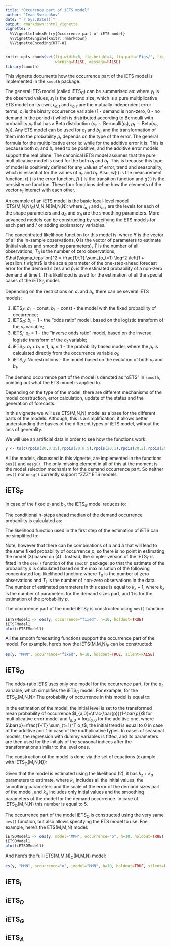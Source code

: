 ```yaml
---
title: "Occurence part of iETS model"
author: "Ivan Svetunkov"
date: "`r Sys.Date()`"
output: rmarkdown::html_vignette
vignette: >
  %\VignetteIndexEntry{Occurrence part of iETS model}
  %\VignetteEngine{knitr::rmarkdown}
  %\VignetteEncoding{UTF-8}
---
```


```r
knitr::opts_chunk$set(fig.width=6, fig.height=4, fig.path='Figs/', fig.show='hold',
                      warning=FALSE, message=FALSE)
library(smooth)
```

This vignette documents how the occurrence part of the iETS model is implemented in the `smooth` package.

The general iETS model (called iETS$_G$) can be summarised as:
\begin{equation} \label{eq:iETS} \tag{1}
    \begin{matrix}
        y_t = o_t z_t \\
		o_t \sim \text{Beta-Bernoulli} \left(a_t, b_t \right) \\
		a_t = w(v_{a,t-L}) + r(v_{a,t-L}) \epsilon_{a,t} \\
		v_{a,t} = f(v_{a,t-L}) + g(v_{a,t-L}) \epsilon_{a,t} \\
		(1 + \epsilon_{a,t}) \sim \text{log}\mathcal{N}(0, \sigma_{a}^2) \\
		b_t = w(v_{b,t-L}) + r(v_{b,t-L}) \epsilon_{b,t} \\
		v_{b,t} = f(v_{b,t-L}) + g(v_{b,t-L}) \epsilon_{b,t} \\
		(1 + \epsilon_{b,t}) \sim \text{log}\mathcal{N}(0, \sigma_{b}^2)
    \end{matrix},
\end{equation}
where $y_t$ is the observed values, $z_t$ is the demand size, which is a pure multiplicative ETS model on its own, $\epsilon_{a,t}$ and $\epsilon_{b,t}$ are the mutually independent error terms, $o_t$ is the binary occurrence variable (1 - demand is non-zero, 0 - no demand in the period $t$) which is distributed according to Bernoulli with probability $p_t$ that has a Beta distribution ($o_t \sim \text{Bernoulli} \left(p_t \right)$, $p_t \sim \text{Beta} \left(a_t, b_t \right)$). Any ETS model can be used for $a_t$ and $b_t$, and the transformation of them into the probability $p_t$ depends on the type of the error. The general formula for the multiplicative error is:
\begin{equation} \label{eq:oETS(MZZ)}
    p_t = \frac{a_t}{a_t+b_t} ,
\end{equation}
while for the additive error it is:
\begin{equation} \label{eq:oETS(AZZ)}
    p_t = \frac{\exp(a_t)}{\exp(a_t)+\exp(b_t)} .
\end{equation}
This is because both $a_t$ and $b_t$ need to be positive, and the additive error models support the real plane. The canonical iETS model assumes that the pure multiplicative model is used for the both $a_t$ and $b_t$. This is because this type of model is positively defined for any values of error, trend and seasonality, which is essential for the values of $a_t$ and $b_t$. Also, $w(\cdot)$ is the measurement function, $r(\cdot)$ is the error function, $f(\cdot)$ is the transition function and $g(\cdot)$ is the persisitence function. These four functions define how the elements of the vector $v_{t}$ interact with each other.

An example of an iETS model is the basic local-level model iETS(M,N,N)$_G$(M,N,N)(M,N,N):
\begin{equation} \label{eq:iETSGExample}
    \begin{matrix}
        y_t = o_t z_t \\
		z_t = l_{z,t-1} \left(1 + \epsilon_{z,t} \right) \\
		l_{z,t} = l_{z,t-1}( 1  + \alpha_{z} \epsilon_{z,t}) \\
		(1 + \epsilon_{t}) \sim \text{log}\mathcal{N}(0, \sigma_\epsilon^2) \\
		\\
		o_t \sim \text{Beta-Bernoulli} \left(a_t, b_t \right) \\
		a_t = l_{a,t-1} \left(1 + \epsilon_{a,t} \right) \\
		l_{a,t} = l_{a,t-1}( 1  + \alpha_{a} \epsilon_{a,t}) \\
		(1 + \epsilon_{a,t}) \sim \text{log}\mathcal{N}(0, \sigma_{a}^2) \\
		b_t = l_{b,t-1} \left(1 + \epsilon_{b,t} \right) \\
		l_{b,t} = l_{b,t-1}( 1  + \alpha_{b} \epsilon_{b,t}) \\
		(1 + \epsilon_{b,t}) \sim \text{log}\mathcal{N}(0, \sigma_{b}^2)
    \end{matrix},
\end{equation}
where $l_{a,t}$ and $l_{b,t}$ are the levels for each of the shape parameters and $\alpha_{a}$ and $\alpha_{b}$ are the smoothing parameters. More advanced models can be constructing by specifying the ETS models for each part and / or adding explanatory variables.

The concentrated likelihood function for this model is:
\begin{equation} \label{eq:LogNormalConcentratedLogLikelihood} \tag{2}
	\ell(\boldsymbol{\theta}, \hat{\sigma}_\epsilon^2 | \textbf{Y}) = - \frac{1}{2} \left( T \log(2 \pi e \hat{\sigma}_\epsilon^2) + T_0 \right) - {\sum_{o_t=1}} \log(z_t) + {\sum_{o_t=1}} \log(\hat{p}_t) + {\sum_{o_t=0}} \log(1-\hat{p}_t) ,
\end{equation}
where $\textbf{Y}$ is the vector of all the in-sample observations, $\boldsymbol{\theta}$ is the vector of parameters to estimate (initial values and smoothing parameters), $T$ is the number of all observations, $T_0$ is the number of zero observations, $\hat{\sigma_\epsilon}^2 = \frac{1}{T} \sum_{o_t=1} \log^2 \left(1 + \epsilon_t \right)$ is the scale parameter of the one-step-ahead forecast error for the demand sizes and $\hat{p}_t$ is the estimated probability of a non-zero demand at time $t$. This likelihood is used for the estimation of all the special cases of the iETS$_G$ model.

Depending on the restrictions on $a_t$ and $b_t$, there can be several iETS models:

1. iETS$_F$: $a_t = \text{const}$, $b_t = \text{const}$ - the model with the fixed probability of occurrence;
2. iETS$_O$: $b_t = 1$ - the "odds ratio" model, based on the logistic transform of the $o_t$ variable;
3. iETS$_I$: $a_t = 1$ - the "inverse odds ratio" model, based on the inverse logistic transform of the $o_t$ variable;
4. iETS$_P$: $a_t + b_t = 1$, $a_t \leq 1$ - the probability based model, where the $p_t$ is calculated directly from the occurrence variable $o_t$;
5. iETS$_G$: No restrictions - the model based on the evolution of both $a_t$ and $b_t$.

The demand occurrence part of the model is denoted as "oETS" in `smooth`, pointing out what the ETS model is applied to.

Depending on the type of the model, there are different mechanisms of the model construction, error calculation, update of the states and the generation of forecasts.

In this vignette we will use ETS(M,N,N) model as a base for the different parts of the models. Although, this is a simplification, it allows better understanding the basics of the different types of iETS model, without the loss of generality.

We will use an artificial data in order to see how the functions work:
```r
y <- ts(c(rpois(20,0.25),rpois(20,0.5),rpois(20,1),rpois(20,2),rpois(20,3),rpois(20,5)))
```

All the models, discussed in this vignette, are implemented in the functions `oes()` and `oesg()`. The only missing element in all of this at the moment is the model selection mechanism for the demand occurrence part. So neither `oes()` nor `oesg()` currently support "ZZZ" ETS models.


## iETS$_F$
In case of the fixed $a_t$ and $b_t$, the iETS$_G$ model reduces to:
\begin{equation} \label{eq:ISSETS(MNN)Fixed} \tag{3}
	\begin{matrix}
        y_t = o_t z_t \\
		o_t \sim \text{Beta-Bernoulli}(a, b)
	\end{matrix} .
\end{equation}

The conditional h-steps ahead median of the demand occurrence probability is calculated as:
\begin{equation} \label{eq:pt_fixed_expectation}
	\mu_{o,t+h|t} = \tilde{p}_{t+h|t} = \frac{a}{a+b} .
\end{equation}

The likelihood function used in the first step of the estimation of iETS can be simplified to:
\begin{equation} \label{eq:ISSETS(MNN)FixedLikelihood} \tag{4}
	\ell \left(a,b | o_t \right) = {\sum_{t=1}^T} \log \left( \frac{ \text{B} (o_t + a, 1 - o_t + b) }{ \text{B}(a,b) } \right) .
\end{equation}

Note, however that there can be combinations of $a$ and $b$ that will lead to the same fixed probability of occurrence $p$, so there is no point in estimating the model (3) \ref{eq:ISSETS(MNN)Fixed} based on (4) \ref{eq:ISSETS(MNN)FixedLikelihood}. Instead, the simpler version of the iETS$_F$ is fitted in the `oes()` function of the `smooth` package:
\begin{equation} \label{eq:ISSETS(MNN)FixedSmooth}
	\begin{matrix}
        y_t = o_t z_t \\
		o_t \sim \text{Bernoulli}(p)
	\end{matrix} ,
\end{equation}
so that the estimate of the probability $p$ is calculated based on the maximisation of the following concentrated log-likelihood function:
\begin{equation} \label{eq:ISSETS(MNN)FixedLikelihoodSmooth}
	\ell \left(\hat{p} | o_t \right) = T_1 \log \hat{p} + T_0 \log (1-\hat{p}) ,
\end{equation}
where $T_0$ is the number of zero observations and $T_1$ is the number of non-zero observations in the data. The number of estimated parameters in this case is equal to $k_z+1$, where $k_z$ is the number of parameters for the demand sizes part, and 1 is for the estimation of the probability $p$.

The occurrence part of the model iETS$_F$ is constructed using `oes()` function:
```r
iETSFModel1 <- oes(y, occurrence="fixed", h=10, holdout=TRUE)
iETSFModel1
plot(iETSFModel1)
```

All the smooth forecasting functions support the occurrence part of the model. For example, here's how the iETS(M,M,N)$_F$ can be constructed:
```r
es(y, "MMN", occurrence="fixed", h=10, holdout=TRUE, silent=FALSE)
```


## iETS$_O$
The odds-ratio iETS uses only one model for the occurrence part, for the $a_t$ variable, which simplifies the iETS$_G$ model. For example, for the iETS$_O$(M,N,N):
\begin{equation} \label{eq:iETSO}
    \begin{matrix}
        y_t = o_t z_t \\
		o_t \sim \text{Beta-Bernoulli} \left(a_t, 1 \right) \\
		a_t = l_{a,t-1} \left(1 + \epsilon_{a,t} \right) \\
		l_{a,t} = l_{a,t-1}( 1  + \alpha_{a} \epsilon_{a,t}) \\
		(1 + \epsilon_{a,t}) \sim \text{log}\mathcal{N}(0, \sigma_{a}^2)
    \end{matrix}.
\end{equation}
The probability of occurrence in this model is equal to:
\begin{equation} \label{eq:oETS_O(MNN)}
    p_t = \frac{a_t}{a_t+1} .
\end{equation}

In the estimation of the model, the initial level is set to the transformed mean probability of occurrence $l_{a,0}=\frac{\bar{p}}{1-\bar{p}}$ for multiplicative error model and $l_{a,0} = \log l_{a,0}$ for the additive one, where $\bar{p}=\frac{1}{T} \sum_{t=1}^T o_t$, the initial trend is equal to 0 in case of the additive and 1 in case of the multiplicative types. In cases of seasonal models, the regression with dummy variables is fitted, and its parameters are then used for the initials of the seasonal indices after the transformations  similar to the level ones.

The construction of the model is done via the set of equations (example with iETS$_O$(M,N,N)):
\begin{equation} \label{eq:iETSOEstimation}
    \begin{matrix}
        \hat{p}_t = \frac{\hat{a}_t}{\hat{a}_t+1} \\
		\hat{a}_t = l_{a,t-1} \\
		l_{a,t} = l_{a,t-1}( 1  + \alpha_{a} e_{a,t}) \\
		1+e_{a,t} = \frac{u_t}{1-u_t} \\
		u_{t} = \frac{1 + o_t - \hat{p}_t}{2}
    \end{matrix}.
\end{equation}

Given that the model is estimated using the likelihood (2), it has $k_z+k_a$ parameters to estimate, where $k_z$ includes all the initial values, the smoothing parameters and the scale of the error of the demand sizes part of the model, and $k_a$ includes only initial values and the smoothing parameters of the model for the demand occurrence. In case of iETS$_O$(M,N,N) this number is equal to 5.

The occurrence part of the model iETS$_O$ is constructed using the very same `oes()` function, but also allows specifying the ETS model to use. Foe example, here's the ETS(M,M,N) model:
```r
iETSOModel1 <- oes(y, model="MMN", occurrence="o", h=10, holdout=TRUE)
iETSOModel1
plot(iETSOModel1)
```

And here's the full iETS(M,M,N)$_O$(M,M,N) model:
```r
es(y, "MMN", occurrence="o", imodel="MMN", h=10, holdout=TRUE, silent=FALSE)
```


## iETS$_I$

## iETS$_D$

## iETS$_G$

## iETS$_A$
